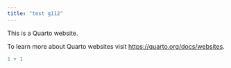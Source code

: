 ```yaml
---
title: "test g112"
---
```


This is a Quarto website.

To learn more about Quarto websites visit <https://quarto.org/docs/websites>.

```r
1 + 1
```
